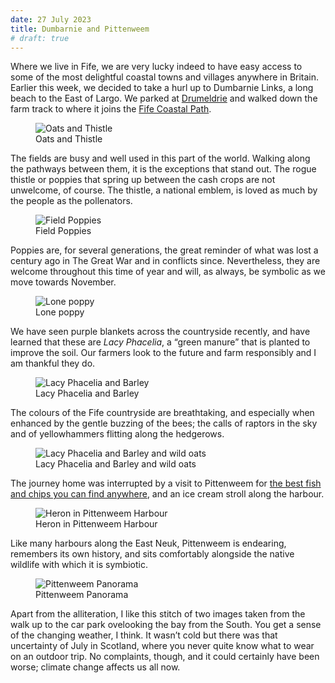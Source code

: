 ```yaml
---
date: 27 July 2023
title: Dumbarnie and Pittenweem
# draft: true
---
```


Where we live in Fife, we are very lucky indeed to have easy access to some of the most delightful coastal towns and villages anywhere in Britain. Earlier this week, we decided to take a hurl up to Dumbarnie Links, a long beach to the East of Largo. We parked at [Drumeldrie](https://w3w.co/tortoises.supposing.crows) and walked down the farm track to where it joins the [Fife Coastal Path](https://w3w.co/richest.wildfires.legend).

![Oats and Thistle](/img/_DSF1262.jpg)

The fields are busy and well used in this part of the world. Walking along the pathways between them, it is the exceptions that stand out. The rogue thistle or poppies that spring up between the cash crops are not unwelcome, of course. The thistle, a national emblem, is loved as much by the people as the pollenators.

![Field Poppies](/img/_DSF1281.jpg)

Poppies are, for several generations, the great reminder of what was lost a century ago in The Great War and in conflicts since. Nevertheless, they are welcome throughout this time of year and will, as always, be symbolic as we move towards November.

![Lone poppy](/img/_DSF1291.jpg)

We have seen purple blankets across the countryside recently, and have learned that these are *Lacy Phacelia*, a "green manure" that is planted to improve the soil. Our farmers look to the future and farm responsibly and I am thankful they do.

![Lacy Phacelia and Barley](/img/_DSF1320.jpg)

The colours of the Fife countryside are breathtaking, and especially when enhanced by the gentle buzzing of the bees; the calls of raptors in the sky and of yellowhammers flitting along the hedgerows.

![Lacy Phacelia and Barley and wild oats](/img/_DSF1330.jpg)

The journey home was interrupted by a visit to Pittenweem for [the best fish and chips you can find anywhere](https://www.chipahoylarachmhor.co.uk/), and an ice cream stroll along the harbour.

![Heron in Pittenweem Harbour](/img/_DSF1315.jpg)

Like many harbours along the East Neuk, Pittenweem is endearing, remembers its own history, and sits comfortably alongside the native wildlife with which it is symbiotic.

![Pittenweem Panorama](/img/_DSF1305_Panorama.jpg)

Apart from the alliteration, I like this stitch of two images taken from the walk up to the car park ovelooking the bay from the South. You get a sense of the changing weather, I think. It wasn't cold but there was that uncertainty of July in Scotland, where you never quite know what to wear on an outdoor trip. No complaints, though, and it could certainly have been worse; climate change affects us all now.